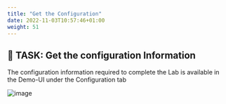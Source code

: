 ```yaml
---
title: "Get the Configuration"
date: 2022-11-03T10:57:46+01:00
weight: 51
---
```




## 🚀 TASK: Get the configuration Information



The configuration information required to complete the Lab is available in the Demo-UI under the Configuration tab



![image](./../images/57a_my_info.png)




